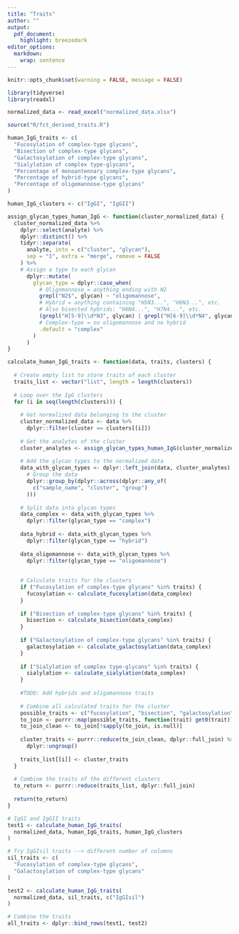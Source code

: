 ```yaml
---
title: "Traits"
author: ""
output: 
  pdf_document:
    highlight: breezedark
editor_options: 
  markdown: 
    wrap: sentence
---
```


```r
knitr::opts_chunk$set(warning = FALSE, message = FALSE)
```

```r
library(tidyverse)
library(readxl)
```

```r
normalized_data <- read_excel("normalized_data.xlsx")
```

```r
source("R/fct_derived_traits.R")
```

```r
human_IgG_traits <- c(
  "Fucosylation of complex-type glycans",
  "Bisection of complex-type glycans",
  "Galactosylation of complex-type glycans",
  "Sialylation of complex type-glycans",
  "Percentage of monoantennary complex-type glycans",
  "Percentage of hybrid-type glycans",
  "Percentage of oligomannose-type glycans"
)
```

```r
human_IgG_clusters <- c("IgGI", "IgGII")
```

```r
assign_glycan_types_human_IgG <- function(cluster_normalized_data) {
  cluster_normalized_data %>% 
    dplyr::select(analyte) %>% 
    dplyr::distinct() %>% 
    tidyr::separate(
      analyte, into = c("cluster", "glycan"),
      sep = "1", extra = "merge", remove = FALSE
    ) %>% 
    # Assign a type to each glycan
      dplyr::mutate(
        glycan_type = dplyr::case_when(
          # Oligomannose = anything ending with N2
          grepl("N2$", glycan) ~ "oligomannose",
          # Hybrid = anything containing "H5N3...", "H6N3...", etc.
          # Also bisected hybrids: "H6N4...", "H7N4...", etc.
          (grepl("H[5-9]\\d*N3", glycan) | grepl("H[6-9]\\d*N4", glycan)) ~ "hybrid",
          # Complex-type = no oligomannose and no hybrid
          .default = "complex"
        )
      )
}
```

```r
calculate_human_IgG_traits <- function(data, traits, clusters) {
  
  # Create empty list to store traits of each cluster
  traits_list <- vector("list", length = length(clusters))
  
  # Loop over the IgG clusters
  for (i in seq(length(clusters))) {
    
    # Get normalized data belonging to the cluster
    cluster_normalized_data <- data %>% 
      dplyr::filter(cluster == clusters[[i]])
    
    # Get the analytes of the cluster
    cluster_analytes <- assign_glycan_types_human_IgG(cluster_normalized_data)
      
    # Add the glycan types to the normalized data
    data_with_glycan_types <- dplyr::left_join(data, cluster_analytes) %>% 
      # Group the data
      dplyr::group_by(dplyr::across(dplyr::any_of(
        c("sample_name", "cluster", "group")
      )))
    
    # Split data into glycan types
    data_complex <- data_with_glycan_types %>% 
      dplyr::filter(glycan_type == "complex")
    
    data_hybrid <- data_with_glycan_types %>% 
      dplyr::filter(glycan_type == "hybrid")
    
    data_oligomannose <- data_with_glycan_types %>% 
      dplyr::filter(glycan_type == "oligomannose")
    
    
    # Calculate traits for the clusters
    if ("Fucosylation of complex-type glycans" %in% traits) {
      fucosylation <- calculate_fucosylation(data_complex)
    }
    
    if ("Bisection of complex-type glycans" %in% traits) {
      bisection <- calculate_bisection(data_complex)
    }
    
    if ("Galactosylation of complex-type glycans" %in% traits) {
      galactosylation <- calculate_galactosylation(data_complex)
    }
    
    if ("Sialylation of complex type-glycans" %in% traits) {
      sialylation <- calculate_sialylation(data_complex)
    }
    
    #TODO: Add hybrids and oligomannose traits
    
    # Combine all calculated traits for the cluster
    possible_traits <- c("fucosylation", "bisection", "galactosylation", "sialylation")
    to_join <- purrr::map(possible_traits, function(trait) get0(trait))
    to_join_clean <- to_join[!sapply(to_join, is.null)]
    
    cluster_traits <- purrr::reduce(to_join_clean, dplyr::full_join) %>% 
      dplyr::ungroup()
    
    traits_list[[i]] <- cluster_traits
  }
  
  # Combine the traits of the different clusters
  to_return <- purrr::reduce(traits_list, dplyr::full_join)
  
  return(to_return)
}
```

```r
# IgGI and IgGII traits
test1 <- calculate_human_IgG_traits(
  normalized_data, human_IgG_traits, human_IgG_clusters
)
```

```r
# Try IgGIsil traits --> different number of columns
sil_traits <- c(
  "Fucosylation of complex-type glycans",
  "Galactosylation of complex-type glycans"
)

test2 <- calculate_human_IgG_traits(
  normalized_data, sil_traits, c("IgGIsil")
)
```

```r
# Combine the traits
all_traits <- dplyr::bind_rows(test1, test2)
```
